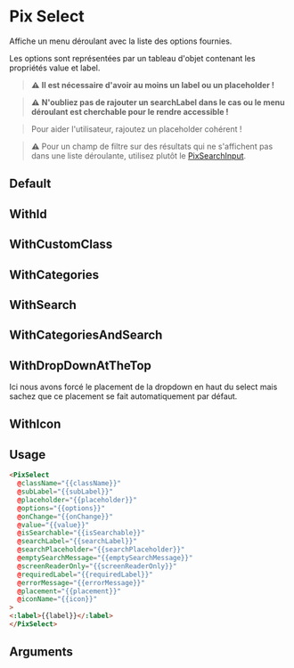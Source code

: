 
<Meta of={ComponentStories} />

# Pix Select

Affiche un menu déroulant avec la liste des options fournies.

Les options sont représentées par un tableau d'objet contenant les propriétés value et label.

> **⚠️** **Il est nécessaire d'avoir au moins un label ou un placeholder !**

> **⚠️** **N'oubliez pas de rajouter un searchLabel dans le cas ou le menu déroulant est cherchable pour le rendre accessible !**

> Pour aider l'utilisateur, rajoutez un placeholder cohérent !

> **⚠️** Pour un champ de filtre sur des résultats qui ne s'affichent pas dans une liste déroulante, utilisez plutôt le [PixSearchInput](?path=/story/others-searchinput--default).

## Default

<Story of={ComponentStories.Default} height={200} />

## WithId

<Story of={ComponentStories.WithId} height={200} />

## WithCustomClass

<Story of={ComponentStories.WithCustomClass} height={200} />

## WithCategories

<Story of={ComponentStories.WithCategories} height={200} />

## WithSearch

<Story of={ComponentStories.WithSearch} height={200} />

## WithCategoriesAndSearch

<Story of={ComponentStories.WithCategoriesAndSearch} height={200} />

## WithDropDownAtTheTop

Ici nous avons forcé le placement de la dropdown en haut du select mais sachez que ce placement se fait automatiquement par défaut.

<Story of={ComponentStories.WithDropDownAtTheTop} />

## WithIcon

<Story of={ComponentStories.WithIcon} />

## Usage

```html
<PixSelect
  @className="{{className}}"
  @subLabel="{{subLabel}}"
  @placeholder="{{placeholder}}"
  @options="{{options}}"
  @onChange="{{onChange}}"
  @value="{{value}}"
  @isSearchable="{{isSearchable}}"
  @searchLabel="{{searchLabel}}"
  @searchPlaceholder="{{searchPlaceholder}}"
  @emptySearchMessage="{{emptySearchMessage}}"
  @screenReaderOnly="{{screenReaderOnly}}"
  @requiredLabel="{{requiredLabel}}"
  @errorMessage="{{errorMessage}}"
  @placement="{{placement}}"
  @iconName="{{icon}}"
>
<:label>{{label}}</:label>
</PixSelect>
```

## Arguments

<ArgTypes of={ComponentStories} />
